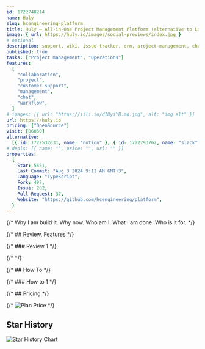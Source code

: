 ```yaml
---
id: 1722748214
name: Huly
slug: hcengineering-platform
title: Huly — All-in-One Project Management Platform (alternative to Linear, Jira, Slack, Notion, Motion)
image: { url: https://huly.io/images/social-previews/index.jpg }
# optional
description: support, wiki, issue-tracker, crm, project-management, chat-application, team-management, team-platform, qms, hrms, human-resources, issue-management, crm-platform, applicant-tracking-system, jira-alternative,  ,
published: true
tasks: ["Project management", "Operations"]
features:
  [
    "collaboration",
    "project",
    "customer support",
    "management",
    "chat",
    "workflow",
  ]
# images: [{ url: "https://iili.io/dI8yiYB.md.jpg", alt: "img alt" }]
url: https://huly.io
pricing: ["OpenSource"]
visit: [86050]
alternative:
  [{ id: 1722532031, name: "notion" }, { id: 1722793762, name: "slack" }]
# deals: [{ name: "", price: "", url: "" }]
properties:
  {
    Star: 5651,
    Last Commit: "Aug 3 2024 9:11 AM GMT+3",
    Language: "TypeScript",
    Fork: 497,
    Issue: 282,
    Pull Request: 37,
    Website: "https://github.com/hcengineering/platform",
  }
---
```


{/* Why I am build it. Why now. Who am I. What I am done. Who is it for. */}

{/* ## Review, Features */}

{/* ### Review 1 */}

{/* <DetailYoutube videoId="" startTime={0} /> */}

{/* ## How To */}

{/* ### How to 1 */}

{/* ## Pricing */}

{/* <Img src="" alt="Plan Price" /> */}

## Star History

![Star History Chart](https://api.star-history.com/svg?repos=hcengineering/platform)
